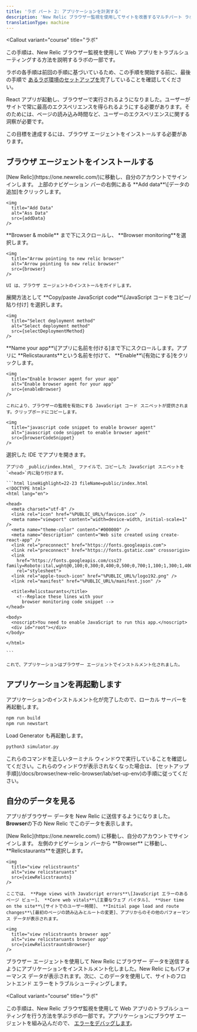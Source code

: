 ```yaml
---
title: 'ラボ パート 2: アプリケーションを計測する'
description: 'New Relic ブラウザー監視を使用してサイトを改善するマルチパート ラボのパート 2: React アプリケーションの計測'
translationType: machine
---
```









<Callout
  variant="course"
  title="ラボ"
>
  この手順は、New Relic ブラウザー監視を使用して Web アプリをトラブルシューティングする方法を説明するラボの一部です。

  ラボの各手順は前回の手順に基づいているため、この手順を開始する前に、最後の手順で [あるラボ環境のセットアップを](/docs/browser/new-relic-browser/lab/set-up-env/)完了していることを確認してください。
</Callout>

React アプリが起動し、ブラウザーで実行されるようになりました。ユーザーがサイトで常に最高のエクスペリエンスを得られるようにする必要があります。そのためには、ページの読み込み時間など、ユーザーのエクスペリエンスに関する洞察が必要です。

この目標を達成するには、ブラウザ エージェントをインストールする必要があります。

## ブラウザ エージェントをインストールする

<Steps>
  <Step>
    [New Relic](https://one.newrelic.com/)に移動し、自分のアカウントでサインインします。
  </Step>

  <Step>
    上部のナビゲーション バーの右側にある **Add data**\[データの追加]をクリックします。

    <img
      title="Add Data"
      alt="Ass Data"
      src={addData}
    />
  </Step>

  <Step>
    **Browser & mobile** まで下にスクロールし、 **Browser monitoring**を選択します。

    <img
      title="Arrow pointing to new relic browser"
      alt="Arrow pointing to new relic browser"
      src={browser}
    />

    UI は、ブラウザ エージェントのインストールをガイドします。
  </Step>

  <Step>
    展開方法として **Copy/paste JavaScript code**\[JavaScript コードをコピー/貼り付け] を選択します。

    <img
      title="Select deployment method"
      alt="Select deployment method"
      src={selectDeploymentMethod}
    />
  </Step>

  <Step>
    **Name your app**\[アプリに名前を付ける]まで下にスクロールします。アプリに **Relicstaurants**という名前を付けて、 **Enable**\[有効にする]をクリックします。

    <img
      title="Enable browser agent for your app"
      alt="Enable browser agent for your app"
      src={enableBrowser}
    />

    これにより、ブラウザーの監視を有効にする JavaScript コード スニペットが提供されます。クリップボードにコピーします。

    <img
      title="javascript code snippet to enable browser agent"
      alt="javascript code snippet to enable browser agent"
      src={browserCodeSnippet}
    />
  </Step>

  <Step>
    選択した IDE でアプリを開きます。

    アプリの _public/index.html_ ファイルで、コピーした JavaScript スニペットを `<head>`内に貼り付けます。

    ```html lineHighlight=22-23 fileName=public/index.html
    <!DOCTYPE html>
    <html lang="en">

    <head>
      <meta charset="utf-8" />
      <link rel="icon" href="%PUBLIC_URL%/favicon.ico" />
      <meta name="viewport" content="width=device-width, initial-scale=1" />
      <meta name="theme-color" content="#000000" />
      <meta name="description" content="Web site created using create-react-app" />
      <link rel="preconnect" href="https://fonts.googleapis.com">
      <link rel="preconnect" href="https://fonts.gstatic.com" crossorigin>
      <link
        href="https://fonts.googleapis.com/css2?family=Roboto:ital,wght@0,100;0,300;0,400;0,500;0,700;1,100;1,300;1,400;1,500&display=swap"
        rel="stylesheet">
      <link rel="apple-touch-icon" href="%PUBLIC_URL%/logo192.png" />
      <link rel="manifest" href="%PUBLIC_URL%/manifest.json" />

      <title>Relicstaurants</title>
        <!--Replace these lines with your 
          browser monitoring code snippet -->
    </head>

    <body>
      <noscript>You need to enable JavaScript to run this app.</noscript>
      <div id="root"></div>
    </body>

    </html>

    ```

    これで、アプリケーションはブラウザー エージェントでインストルメント化されました。
  </Step>
</Steps>

## アプリケーションを再起動します

アプリケーションのインストルメント化が完了したので、ローカル サーバーを再起動します。

```bash
npm run build
npm run newstart
```

Load Generator も再起動します。

```bash
python3 simulator.py
```

<Callout variant="important">
  これらのコマンドを正しいターミナル ウィンドウで実行していることを確認してください。これらのウィンドウが表示されなくなった場合は、 [セットアップ手順](/docs/browser/new-relic-browser/lab/set-up-env)の手順に従ってください。
</Callout>

## 自分のデータを見る

アプリがブラウザー データを New Relic に送信するようになりました。 **Browser**の下の New Relic でこのデータを表示します。

<Steps>
  <Step>
    [New Relic](https://one.newrelic.com/) に移動し、自分のアカウントでサインインします。
  </Step>

  <Step>
    左側のナビゲーション バーから **Browser** に移動し、 **Relicstaurants**を選択します。

    <img
      title="view relicstraunts"
      alt="view relicstaruants"
      src={viewRelicstraunts}
    />

    ここでは、 **Page views with JavaScript errors**\[JavaScript エラーのあるページ ビュー]、 **Core web vitals**\[主要なウェブ バイタル]、 **User time on the site**\[サイトでのユーザー時間]、 **Initial page load and route changes**\[最初のページの読み込みとルートの変更]、アプリからのその他のパフォーマンス データが表示されます。

    <img
      title="view relicstraunts browser app"
      alt="view relicstaruants browser app"
      src={viewRelicstrauntsBrowser}
    />
  </Step>
</Steps>

ブラウザー エージェントを使用して New Relic にブラウザー データを送信するようにアプリケーションをインストルメント化しました。New Relic にもパフォーマンス データが表示されます。次に、このデータを使用して、サイトのフロントエンド エラーをトラブルシューティングします。

<Callout
  variant="course"
  title="ラボ"
>
  この手順は、New Relic ブラウザ監視を使用して Web アプリのトラブルシューティングを行う方法を学ぶラボの一部です。アプリケーションにブラウザ エージェントを組み込んだので、 [エラーをデバッグします](/docs/browser/new-relic-browser/lab/debug-errors/)。
</Callout>